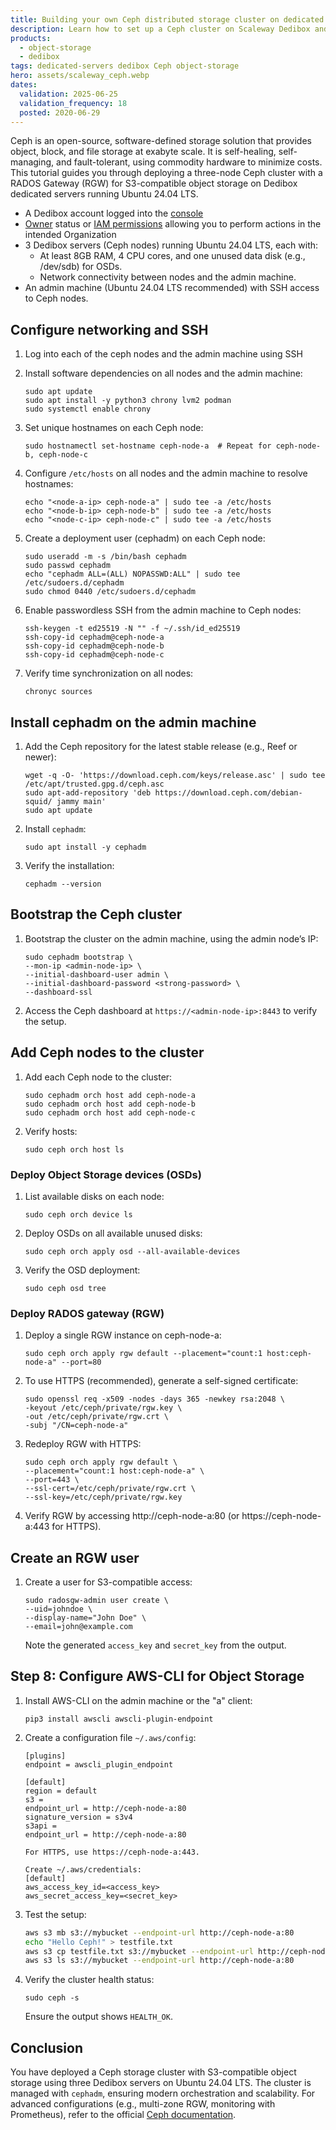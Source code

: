```yaml
---
title: Building your own Ceph distributed storage cluster on dedicated servers
description: Learn how to set up a Ceph cluster on Scaleway Dedibox and use it as datastore for your VMware ESXi machines.
products:
  - object-storage
  - dedibox
tags: dedicated-servers dedibox Ceph object-storage
hero: assets/scaleway_ceph.webp
dates:
  validation: 2025-06-25
  validation_frequency: 18
  posted: 2020-06-29
---
```



Ceph is an open-source, software-defined storage solution that provides object, block, and file storage at exabyte scale. It is self-healing, self-managing, and fault-tolerant, using commodity hardware to minimize costs.
This tutorial guides you through deploying a three-node Ceph cluster with a RADOS Gateway (RGW) for S3-compatible object storage on Dedibox dedicated servers running Ubuntu 24.04 LTS.

<Requirements />

- A Dedibox account logged into the [console](https://console.online.net)
- [Owner](/iam/concepts/#owner) status or [IAM permissions](/iam/concepts/#permission) allowing you to perform actions in the intended Organization
- 3 Dedibox servers (Ceph nodes) running Ubuntu 24.04 LTS, each with:
    - At least 8GB RAM, 4 CPU cores, and one unused data disk (e.g., /dev/sdb) for OSDs.
    - Network connectivity between nodes and the admin machine.
- An admin machine (Ubuntu 24.04 LTS recommended) with SSH access to Ceph nodes.

## Configure networking and SSH

1. Log into each of the ceph nodes and the admin machine using SSH

2. Install software dependencies on all nodes and the admin machine:
    ```
    sudo apt update
    sudo apt install -y python3 chrony lvm2 podman
    sudo systemctl enable chrony
    ```

3. Set unique hostnames on each Ceph node:
    ```
    sudo hostnamectl set-hostname ceph-node-a  # Repeat for ceph-node-b, ceph-node-c
    ```

4. Configure `/etc/hosts` on all nodes and the admin machine to resolve hostnames:
    ```
    echo "<node-a-ip> ceph-node-a" | sudo tee -a /etc/hosts
    echo "<node-b-ip> ceph-node-b" | sudo tee -a /etc/hosts
    echo "<node-c-ip> ceph-node-c" | sudo tee -a /etc/hosts
    ```

5. Create a deployment user (cephadm) on each Ceph node:
    ```
    sudo useradd -m -s /bin/bash cephadm
    sudo passwd cephadm
    echo "cephadm ALL=(ALL) NOPASSWD:ALL" | sudo tee /etc/sudoers.d/cephadm
    sudo chmod 0440 /etc/sudoers.d/cephadm
    ```

6. Enable passwordless SSH from the admin machine to Ceph nodes:
    ```
    ssh-keygen -t ed25519 -N "" -f ~/.ssh/id_ed25519
    ssh-copy-id cephadm@ceph-node-a
    ssh-copy-id cephadm@ceph-node-b
    ssh-copy-id cephadm@ceph-node-c
    ```

7. Verify time synchronization on all nodes:
    ```
    chronyc sources
    ```

## Install cephadm on the admin machine

1. Add the Ceph repository for the latest stable release (e.g., Reef or newer):
    ```
    wget -q -O- 'https://download.ceph.com/keys/release.asc' | sudo tee /etc/apt/trusted.gpg.d/ceph.asc
    sudo apt-add-repository 'deb https://download.ceph.com/debian-squid/ jammy main'
    sudo apt update
    ```

2. Install `cephadm`:
    ```
    sudo apt install -y cephadm
    ```

3. Verify the installation:
    ```
    cephadm --version
    ```


## Bootstrap the Ceph cluster

1. Bootstrap the cluster on the admin machine, using the admin node’s IP:
    ```
    sudo cephadm bootstrap \
    --mon-ip <admin-node-ip> \
    --initial-dashboard-user admin \
    --initial-dashboard-password <strong-password> \
    --dashboard-ssl
    ```

2. Access the Ceph dashboard at `https://<admin-node-ip>:8443` to verify the setup.


## Add Ceph nodes to the cluster

1. Add each Ceph node to the cluster:
    ```
    sudo cephadm orch host add ceph-node-a
    sudo cephadm orch host add ceph-node-b
    sudo cephadm orch host add ceph-node-c
    ```

2. Verify hosts:
    ```
    sudo ceph orch host ls
    ```



### Deploy Object Storage devices (OSDs)

1. List available disks on each node:
    ```
    sudo ceph orch device ls
    ```

2. Deploy OSDs on all available unused disks:
    ```
    sudo ceph orch apply osd --all-available-devices
    ```

3. Verify the OSD deployment:
    ```
    sudo ceph osd tree
    ```


### Deploy RADOS gateway (RGW)

1. Deploy a single RGW instance on ceph-node-a:
    ```
    sudo ceph orch apply rgw default --placement="count:1 host:ceph-node-a" --port=80
    ```

2. To use HTTPS (recommended), generate a self-signed certificate:
    ```
    sudo openssl req -x509 -nodes -days 365 -newkey rsa:2048 \
    -keyout /etc/ceph/private/rgw.key \
    -out /etc/ceph/private/rgw.crt \
    -subj "/CN=ceph-node-a"
    ```

3. Redeploy RGW with HTTPS:
    ```
    sudo ceph orch apply rgw default \
    --placement="count:1 host:ceph-node-a" \
    --port=443 \
    --ssl-cert=/etc/ceph/private/rgw.crt \
    --ssl-key=/etc/ceph/private/rgw.key
    ```

4. Verify RGW by accessing http://ceph-node-a:80 (or https://ceph-node-a:443 for HTTPS).

## Create an RGW user

1. Create a user for S3-compatible access:
    ```
    sudo radosgw-admin user create \
    --uid=johndoe \
    --display-name="John Doe" \
    --email=john@example.com
    ```

    Note the generated `access_key` and `secret_key` from the output.


## Step 8: Configure AWS-CLI for Object Storage

1. Install AWS-CLI on the admin machine or the "a" client:
    ```
    pip3 install awscli awscli-plugin-endpoint
    ```

2. Create a configuration file `~/.aws/config`:
    ```
    [plugins]
    endpoint = awscli_plugin_endpoint

    [default]
    region = default
    s3 =
    endpoint_url = http://ceph-node-a:80
    signature_version = s3v4
    s3api =
    endpoint_url = http://ceph-node-a:80

    For HTTPS, use https://ceph-node-a:443.

    Create ~/.aws/credentials:
    [default]
    aws_access_key_id=<access_key>
    aws_secret_access_key=<secret_key>
    ```

3. Test the setup:
    ```sh
    aws s3 mb s3://mybucket --endpoint-url http://ceph-node-a:80
    echo "Hello Ceph!" > testfile.txt
    aws s3 cp testfile.txt s3://mybucket --endpoint-url http://ceph-node-a:80
    aws s3 ls s3://mybucket --endpoint-url http://ceph-node-a:80
    ```

4. Verify the cluster health status:
    ```
    sudo ceph -s
    ```

    Ensure the output shows `HEALTH_OK`.

## Conclusion

You have deployed a Ceph storage cluster with S3-compatible object storage using three Dedibox servers on Ubuntu 24.04 LTS. The cluster is managed with `cephadm`, ensuring modern orchestration and scalability. For advanced configurations (e.g., multi-zone RGW, monitoring with Prometheus), refer to the official  [Ceph documentation](https://docs.ceph.com/docs/master/).